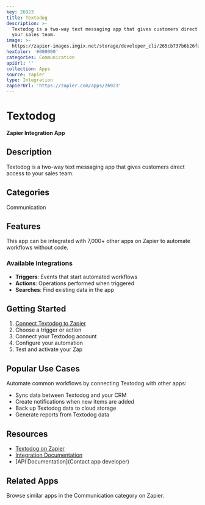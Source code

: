 ```yaml
---
key: 26923
title: Textodog
description: >-
  Textodog is a two-way text messaging app that gives customers direct access to
  your sales team.
image: >-
  https://zapier-images.imgix.net/storage/developer_cli/265cb737b6b26fa241fcead1b878f94a.png?auto=format%2Ccompress&ixlib=python-3.0.0&q=50
hexColor: '#000000'
categories: Communication
apiUrl: ''
collection: Apps
source: zapier
type: Integration
zapierUrl: 'https://zapier.com/apps/26923'
---
```

# Textodog

**Zapier Integration App**

## Description

Textodog is a two-way text messaging app that gives customers direct access to your sales team.

## Categories

Communication

## Features

This app can be integrated with 7,000+ other apps on Zapier to automate workflows without code.

### Available Integrations

- **Triggers**: Events that start automated workflows
- **Actions**: Operations performed when triggered
- **Searches**: Find existing data in the app

## Getting Started

1. [Connect Textodog to Zapier](https://zapier.com/apps/26923)
2. Choose a trigger or action
3. Connect your Textodog account
4. Configure your automation
5. Test and activate your Zap

## Popular Use Cases

Automate common workflows by connecting Textodog with other apps:

- Sync data between Textodog and your CRM
- Create notifications when new items are added
- Back up Textodog data to cloud storage
- Generate reports from Textodog data

## Resources

- [Textodog on Zapier](https://zapier.com/apps/26923)
- [Integration Documentation](https://zapier.com/apps/26923/integrations)
- [API Documentation](Contact app developer)

## Related Apps

Browse similar apps in the Communication category on Zapier.
